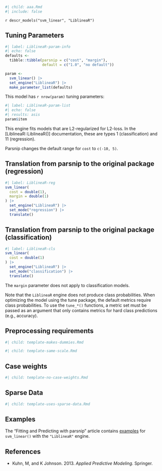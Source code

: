 ```r
#| child: aaa.Rmd
#| include: false
```

`r descr_models("svm_linear", "LiblineaR")`

## Tuning Parameters

```r
#| label: LiblineaR-param-info
#| echo: false
defaults <- 
  tibble::tibble(parsnip = c("cost", "margin"),
                 default = c("1.0", "no default"))

param <-
  svm_linear() |> 
  set_engine("LiblineaR") |> 
  make_parameter_list(defaults)
```

This model has `r nrow(param)` tuning parameters:

```r
#| label: LiblineaR-param-list
#| echo: false
#| results: asis
param$item
```

This engine fits models that are L2-regularized for L2-loss. In the [LiblineaR::LiblineaR()] documentation, these are types 1 (classification) and 11 (regression).

Parsnip changes the default range for `cost` to `c(-10, 5)`.

## Translation from parsnip to the original package (regression)

```r
#| label: LiblineaR-reg
svm_linear(
  cost = double(1),
  margin = double(1)
) |>  
  set_engine("LiblineaR") |> 
  set_mode("regression") |> 
  translate()
```

## Translation from parsnip to the original package (classification)

```r
#| label: LiblineaR-cls
svm_linear(
  cost = double(1)
) |> 
  set_engine("LiblineaR") |> 
  set_mode("classification") |> 
  translate()
```

The `margin` parameter does not apply to classification models. 

Note that the `LiblineaR` engine does not produce class probabilities. When optimizing the model using the tune package, the default metrics require class probabilities. To use the  `tune_*()` functions, a metric set must be passed as an argument that only contains metrics for hard class predictions (e.g., accuracy).

## Preprocessing requirements

```r
#| child: template-makes-dummies.Rmd
```

```r
#| child: template-same-scale.Rmd
```

## Case weights

```r
#| child: template-no-case-weights.Rmd
```

## Sparse Data

```r
#| child: template-uses-sparse-data.Rmd
```

## Examples 

The "Fitting and Predicting with parsnip" article contains [examples](https://parsnip.tidymodels.org/articles/articles/Examples.html#svm-linear-LiblineaR) for `svm_linear()` with the `"LiblineaR"` engine.

## References

 - Kuhn, M, and K Johnson. 2013. _Applied Predictive Modeling_. Springer.

